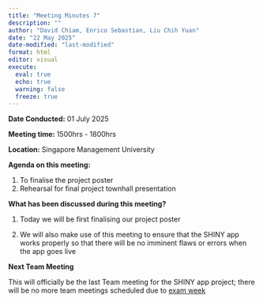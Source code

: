 ```yaml
---
title: "Meeting Minutes 7"
description: ""
author: "David Chiam, Enrico Sebastian, Liu Chih Yuan"
date: "22 May 2025"
date-modified: "last-modified"
format: html
editor: visual
execute: 
  eval: true
  echo: true
  warning: false
  freeze: true
---
```


**Date Conducted:** 01 July 2025

**Meeting time:** 1500hrs - 1800hrs

**Location:** Singapore Management University

**Agenda on this meeting:**

1.  To finalise the project poster
2.  Rehearsal for final project townhall presentation

**What has been discussed during this meeting?**

1.  Today we will be first finalising our project poster

2.  We will also make use of this meeting to ensure that the SHINY app works properly so that there will be no imminent flaws or errors when the app goes live

**Next Team Meeting**

This will officially be the last Team meeting for the SHINY app project; there will be no more team meetings scheduled due to [exam week](https://courses.smu.edu.sg/sites/courses.smu.edu.sg/files/PG%20Academic%20Calendars%20%28BRC%20Programmes%29%20AY2025-26_1.pdf)
